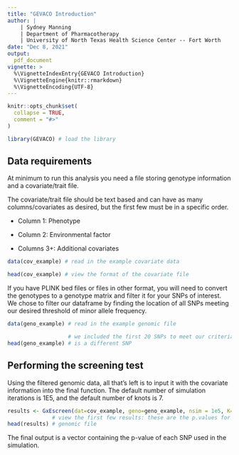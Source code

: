 ---
title: "GEVACO Introduction"
author: |
    | Sydney Manning
    | Department of Pharmacotherapy
    | University of North Texas Health Science Center -- Fort Worth
date: "Dec 8, 2021"
output:
  pdf_document
vignette: >
  %\VignetteIndexEntry{GEVACO Introduction}
  %\VignetteEngine{knitr::rmarkdown}
  %\VignetteEncoding{UTF-8}
---

````{r setup, include = FALSE}
knitr::opts_chunk$set(
  collapse = TRUE,
  comment = "#>"
)
````

````{r, results="hide", warning=FALSE, message=FALSE}
library(GEVACO) # load the library
````

## Data requirements
At minimum to run this analysis you need a file storing genotype information and a covariate/trait file. 

The covariate/trait file should be text based and can have as many columns/covariates 
as desired, but the first few must be in a specific order.
 
 * Column 1: Phenotype
 
 * Column 2: Environmental factor
 
 * Columns 3+: Additional covariates

````{r}
data(cov_example) # read in the example covariate data

head(cov_example) # view the format of the covariate file

````
If you have PLINK bed files or files in other format, you will need to convert the genotypes to a genotype matrix and filter it for your SNPs of interest. We chose to filter our dataframe by finding the location of all SNPs meeting our desired threshold of minor allele frequency. 

````{r}

data(geno_example) # read in the example genomic file

                   # we included the first 20 SNPs to meet our criteria, each column 
head(geno_example) # is a different SNP

````

## Performing the screening test
Using the filtered genomic data, all that's left is to input it with the covariate information into the final function. The default number of simulation iterations is 1E5, and the default number of knots is 7.

````{r}

results <- GxEscreen(dat=cov_example, geno=geno_example, nsim = 1e5, K=7) # run the screen
              # view the first few results: these are the p.values for each SNP in the final
head(results) # genomic file

````

The final output is a vector containing the p-value of each SNP used in the simulation.






